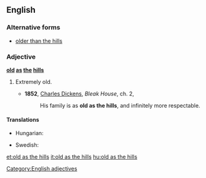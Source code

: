 ==English==

===Alternative forms===
* [[older than the hills]]

===Adjective===
'''[[old]] [[as]] [[the]] [[hills]]'''

# {{context|simile|lang=en}} Extremely old.
#* '''1852''', [[w:Charles_Dickens|Charles Dickens]], ''Bleak House'', ch. 2,
#*: His family is as '''old as the hills''', and infinitely more respectable.

====Translations====
{{trans-top|extremely old}}
* Hungarian: {{t+|hu|vén, mint az országút}}
{{trans-mid}}
* Swedish: {{t|sv|gammal som gatan}}
{{trans-bottom}}

[[Category:English adjectives]]

[[et:old as the hills]]
[[it:old as the hills]]
[[hu:old as the hills]]